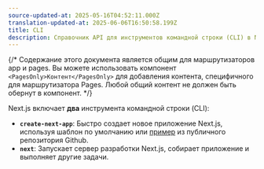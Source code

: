 ```yaml
---
source-updated-at: 2025-05-16T04:52:11.000Z
translation-updated-at: 2025-06-06T16:50:58.199Z
title: CLI
description: Справочник API для инструментов командной строки (CLI) в Next.js.
---
```


{/* Содержание этого документа является общим для маршрутизаторов app и pages. Вы можете использовать компонент `<PagesOnly>Контент</PagesOnly>` для добавления контента, специфичного для маршрутизатора Pages. Любой общий контент не должен быть обернут в компонент. */}

Next.js включает **два** инструмента командной строки (CLI):

- **`create-next-app`**: Быстро создает новое приложение Next.js, используя шаблон по умолчанию или [пример](https://github.com/vercel/next.js/tree/canary/examples) из публичного репозитория Github.
- **`next`**: Запускает сервер разработки Next.js, собирает приложение и выполняет другие задачи.